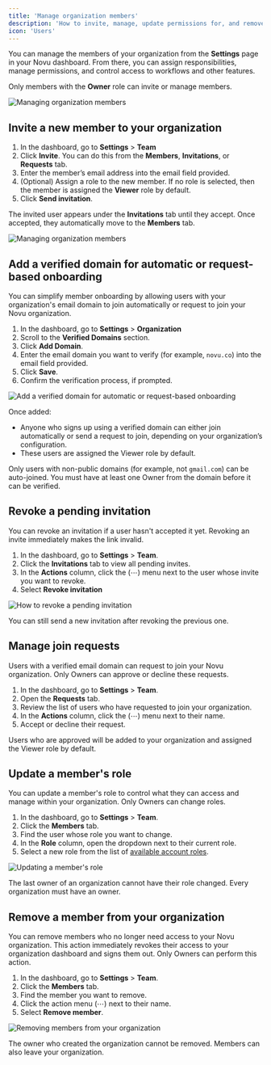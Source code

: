 ```yaml
---
title: 'Manage organization members'
description: 'How to invite, manage, update permissions for, and remove members from your Novu organization'
icon: 'Users'
---
```


You can manage the members of your organization from the **Settings** page in your Novu dashboard. From there, you can assign responsibilities, manage permissions, and control access to workflows and other features.

Only members with the **Owner** role can invite or manage members.

![Managing organization members](/images/account/managing-members-overview.png)


## Invite a new member to your organization

1. In the dashboard, go to **Settings** > **Team**
2. Click **Invite**. You can do this from the **Members**, **Invitations**, or **Requests** tab.
3. Enter the member’s email address into the email field provided.
4. (Optional) Assign a role to the new member. If no role is selected, then the member is assigned the **Viewer** role by default.
5. Click **Send invitation**.

The invited user appears under the **Invitations** tab until they accept. Once accepted, they automatically move to the **Members** tab.

![Managing organization members](/images/account/managing-members-invites.png)

## Add a verified domain for automatic or request-based onboarding

You can simplify member onboarding by allowing users with your organization's email domain to join automatically or request to join your Novu organization.

1. In the dashboard, go to **Settings** > **Organization**
2. Scroll to the **Verified Domains** section.
3. Click **Add Domain**.
4. Enter the email domain you want to verify (for example, `novu.co`) into the email field provided.
5. Click **Save**.
5. Confirm the verification process, if prompted.

![Add a verified domain for automatic or request-based onboarding](/images/account/add-a-verified-domain.png)

Once added:
- Anyone who signs up using a verified domain can either join automatically or send a request to join, depending on your organization’s configuration.
- These users are assigned the Viewer role by default.

<Callout type="info">Only users with non-public domains (for example, not `gmail.com`) can be auto-joined. You must have at least one Owner from the domain before it can be verified.</Callout>

## Revoke a pending invitation

You can revoke an invitation if a user hasn't accepted it yet. Revoking an invite immediately makes the link invalid.

1. In the dashboard, go to **Settings** > **Team**.
2. Click the **Invitations** tab to view all pending invites.
3. In the **Actions** column, click the (⋯) menu next to the user whose invite you want to revoke.
4. Select **Revoke invitation**

![How to revoke a pending invitation](/images/account/revoke-invitation.png)

<Callout type="info">You can still send a new invitation after revoking the previous one.</Callout>

## Manage join requests

Users with a verified email domain can request to join your Novu organization. Only Owners can approve or decline these requests.

1. In the dashboard, go to **Settings** > **Team**.
2. Open the **Requests** tab.
3. Review the list of users who have requested to join your organization.
4. In the **Actions** column, click the (⋯) menu next to their name.
5. Accept or decline their request.

Users who are approved will be added to your organization and assigned the Viewer role by default.

## Update a member's role

You can update a member's role to control what they can access and manage within your organization. Only Owners can change roles.

1. In the dashboard, go to **Settings** > **Team**.
2. Click the **Members** tab.
3. Find the user whose role you want to change.
4. In the **Role** column, open the dropdown next to their current role.
5. Select a new role from the list of [available account roles](/platform/additional-resources/roles-and-permissions).

![Updating a member's role](/images/account/managing-members-update-roles.png)

<Callout type="info">The last owner of an organization cannot have their role changed. Every organization must have an owner.</Callout>

## Remove a member from your organization

You can remove members who no longer need access to your Novu organization. This action immediately revokes their access to your organization dashboard and signs them out. Only Owners can perform this action.

1. In the dashboard, go to **Settings** > **Team**.
2. Click the **Members** tab.
3. Find the member you want to remove.
4. Click the action menu (⋯) next to their name.
5. Select **Remove member**.

![Removing members from your organization](/images/account/managing-members-remove.png)

<Callout type="info">The owner who created the organization cannot be removed. Members can also leave your organization.</Callout>
